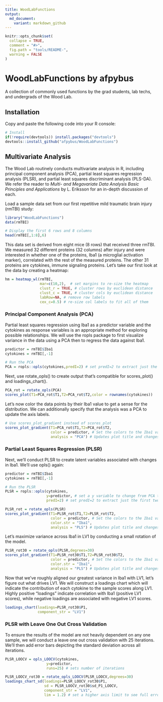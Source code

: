 ```yaml
---
title: WoodLabFunctions
output:
  md_document:
    variant: markdown_github
---
```


```r
knitr::opts_chunk$set(
  collapse = TRUE,
  comment = "#>",
  fig.path = "tools/README-",
  warning = FALSE
)
```

# WoodLabFunctions by afpybus

A collection of commonly used functions by the grad students, lab techs, and undergrads of the Wood Lab.

## Installation

Copy and paste the following code into your R console:

```r
# Install
if(!require(devtools)) install.packages("devtools")
devtools::install_github("afpybus/WoodLabFunctions")
```

## Multivariate Analysis

The Wood Lab routinely conducts multivariate analysis in R, including principal component analysis (PCA), partial least squares regression analysis (PLSR), and partial least squares discriminant analysis (PLS-DA). We refer the reader to *Multi- and Megavariate Data Analysis Basic Principles and Applications* by L. Eriksson for an in-depth discussion of each.

Load a sample data set from our first repetitive mild traumatic brain injury (rmTBI) study:

```r
library("WoodLabFunctions")
data(rmTBI)

# Display the first 6 rows and 8 columns
head(rmTBI[,1:8],6)
```

This data set is derived from eight mice (8 rows) that received three rmTBI. We measured 32 different proteins (32 columns) after injury and were interested in whether one of the proteins, Iba1 (a microglial activation marker), correlated with the rest of the measured proteins. The other 31 proteins are cytokines, immune signaling proteins. Let's take our first look at the data by creating a heatmap:


```r
hm = heatmap_wl(rmTBI,
                mar=c(10,2),  # set margins to re-size the heatmap
                clust_r = TRUE, # cluster rows by euclidean distance
                clust_c = TRUE, # cluster cols by euclidean distance
                labRow=NA, # remove row labels
                cex_c=0.5) # re-size col labels to fit all of them
```

### Principal Component Analysis (PCA)

Partial least squares regression using Iba1 as a predictor variable and the cytokines as response variables is an appropriate method for exploring possible relationships. We will use the ropls package to first visualize variance in the data using a PCA then to regress the data against Iba1.

```r
predictor = rmTBI$Iba1
cytokines = rmTBI[,-1]

# Run the PCA
PCA = ropls::opls(cytokines,predI=2) # set predI=2 to extract just the first two components
```

Next, use rotate_opls() to create output that's compatible for scores_plot() and loadings_chart().

```r
PCA_rot = rotate_opls(PCA)
scores_plot(T1=PCA_rot$T1,T2=PCA_rot$T2,color = rownames(cytokines))
```

Let's now color the data points by their Iba1 value to get a sense for the distribution. We can additionally specify that the analysis was a PCA to update the axis labels.

```r
# Use scores_plot_gradient instead of scores_plot
scores_plot_gradient(T1=PCA_rot$T1,T2=PCA_rot$T2, 
                     color = predictor, # Set the colors to the Iba1 values stored in predictor
                     analysis = "PCA") # Updates plot title and changes axis labels to "PC1" and "PC2"
```

### Partial Least Squares Regression (PLSR)

Next, we'll conduct PLSR to create latent variables associated with changes in Iba1. We'll use opls() again:

```r
predictor = rmTBI$Iba1
cytokines = rmTBI[,-1]

# Run the PLSR
PLSR = ropls::opls(cytokines,
                   y=predictor, # set a y variable to change from PCA to PLS
                   predI=2) # set predI=2 to extract just the first two components
```

```r
PLSR_rot = rotate_opls(PLSR)
scores_plot_gradient(T1=PLSR_rot$T1,T2=PLSR_rot$T2, 
                     color = predictor, # Set the colors to the Iba1 values stored in predictor
                     color.str = "Iba1",
                     analysis = "PLS") # Updates plot title and changes axis labels to "PC1" and "PC2"

```

Let's maximize variance across Iba1 in LV1 by conducting a small rotation of the model.

```r
PLSR_rot30 = rotate_opls(PLSR,degrees=30)
scores_plot_gradient(T1=PLSR_rot30$T1,T2=PLSR_rot30$T2, 
                     color = predictor, # Set the colors to the Iba1 values stored in predictor
                     color.str = "Iba1",
                     analysis = "PLS") # Updates plot title and changes axis labels to "PC1" and "PC2"

```

Now that we've roughly aligned our greatest variance in Iba1 with LV1, let's figure out what drives LV1. We will construct a loadings chart which will indicate the contribution of each cytokine to the sample scores along LV1. Highly positive "loadings" indicate correlation with Iba1 (positive LV1 scores), while negative loadings are associated with negative LV1 scores.

```r
loadings_chart(loadings=PLSR_rot30$P1, 
               component_str = "LV1")
```

### PLSR with Leave One Out Cross Validation

To ensure the results of the model are not heavily dependent on any one sample, we will conduct a leave one out cross validation with 25 iterations. We'll then add error bars depicting the standard deviation across all iterations.

```r
PLSR_LOOCV = opls_LOOCV(cytokines,
                   y=predictor, 
                   runs=25) # sets number of iterations
```

```r
PLSR_LOOCV_rot30 = rotate_opls_LOOCV(PLSR_LOOCV,degrees=30)
loadings_chart_sd(loadings=PLSR_LOOCV_rot30$P1, 
                  sd = PLSR_LOOCV_rot30$sd_P1_LOOCV,
                  component_str = "LV1",
                  lim = 1.2) # set a higher axis limit to see full error bars
```

